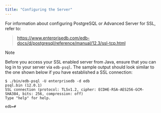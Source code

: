 ```yaml
---
title: "Configuring the Server"
---
```


<div id="configuring_the_server" class="registered_link"></div>


For information about configuring PostgreSQL or Advanced Server for SSL, refer to:

> <https://www.enterprisedb.com/edb-docs/d/postgresql/reference/manual/12.3/ssl-tcp.html>

<div class="note">

<div class="title">

Note

</div>

Before you access your SSL enabled server from Java, ensure that you can log in to your server via `edb-psql`. The sample output should look similar to the one shown below if you have established a SSL connection:

``` text
$ ./bin/edb-psql -U enterprisedb -d edb
psql.bin (12.0.1)
SSL connection (protocol: TLSv1.2, cipher: ECDHE-RSA-AES256-GCM-SHA384, bits: 256, compression: off)
Type "help" for help.

edb=#
```

</div>
